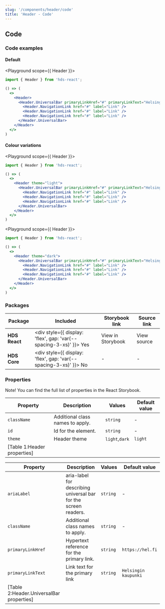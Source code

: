 ```yaml
---
slug: '/components/header/code'
title: 'Header - Code'
---
```




## Code

### Code examples

#### Default

<Playground scope={{ Header }}>

```jsx
import { Header } from 'hds-react';

() => (
  <>
    <Header>
      <Header.UniversalBar primaryLinkHref="#" primaryLinkText="Helsingin kaupunki">
        <Header.NavigationLink href="#" label="Link" />
        <Header.NavigationLink href="#" label="Link" />
        <Header.NavigationLink href="#" label="Link" />
      </Header.UniversalBar>
    </Header>
  </>
)
```

</Playground>

#### Colour variations

<Playground scope={{ Header }}>

```jsx
import { Header } from 'hds-react';

() => (
  <>
    <Header theme="light">
      <Header.UniversalBar primaryLinkHref="#" primaryLinkText="Helsingin kaupunki">
        <Header.NavigationLink href="#" label="Link" />
        <Header.NavigationLink href="#" label="Link" />
        <Header.NavigationLink href="#" label="Link" />
      </Header.UniversalBar>
    </Header>
  </>
)
```

</Playground>

<Playground scope={{ Header }}>

```jsx
import { Header } from 'hds-react';

() => (
  <>
    <Header theme="dark">
      <Header.UniversalBar primaryLinkHref="#" primaryLinkText="Helsingin kaupunki">
        <Header.NavigationLink href="#" label="Link" />
        <Header.NavigationLink href="#" label="Link" />
        <Header.NavigationLink href="#" label="Link" />
      </Header.UniversalBar>
    </Header>
  </>
)
```

</Playground>


### Packages

| Package       | Included                                                                                        | Storybook link                                                                                                                                         | Source link                                                                                                                                                                                                         |
| ------------- | ----------------------------------------------------------------------------------------------- | ------------------------------------------------------------------------------------------------------------------------------------------------------ | ------------------------------------------------------------------------------------------------------------------------------------------------------------------------------------------------------------------- |
| **HDS React** | <div style={{ display: 'flex', gap: 'var(--spacing-3-xs)' }}><IconCheckCircleFill /> Yes </div> | <Link openInNewTab openInNewTabAriaLabel="Opens in a new tab" href="/storybook/react/?path=/story/components-header--example">View in Storybook</Link> | <ExternalLink openInNewTab openInNewTabAriaLabel="Opens in a new tab" href="https://github.com/City-of-Helsinki/helsinki-design-system/tree/master/packages/react/src/components/header">View source</ExternalLink> |
| **HDS Core**  | <div style={{ display: 'flex', gap: 'var(--spacing-3-xs)' }}><IconCrossCircle /> No </div>      | -                                                                                                                                                      | -                                                                                                                                                                                                                   |

### Properties

Note! You can find the full list of properties in the <Link openInNewTab openInNewTabAriaLabel="Opens in a new tab" href="/storybook/react/?path=/story/components-headeruniversalbar--default">React Storybook.</Link>

| Property                    | Description                      | Values         | Default value |
| --------------------------- | -------------------------------- | -------------- | ------------- |
| `className`                 | Additional class names to apply. | `string`       | -             |
| `id`                        | Id for the element.              | `string`       | -             |
| `theme`                     | Header theme                     | `light`,`dark` | `light`       |
| [Table 1:Header properties] |

| Property                                | Description                                                     | Values   | Default value        |
| --------------------------------------- | --------------------------------------------------------------- | -------- | -------------------- |
| `ariaLabel`                             | aria-label for describing universal bar for the screen readers. | `string` | -                    |
| `className`                             | Additional class names to apply.                                | `string` | -                    |
| `primaryLinkHref`                       | Hypertext reference for the primary link.                       | `string` | `https://hel.fi`     |
| `primaryLinkText`                       | Link text for the primary link                                  | `string` | `Helsingin kaupunki` |
| [Table 2:Header.UniversalBar properties] |
